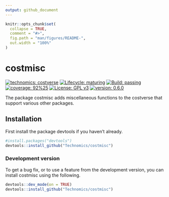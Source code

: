 ```yaml
---
output: github_document
---
```


<!-- README.md is generated from README.Rmd. Please edit that file -->

```r
knitr::opts_chunk$set(
  collapse = TRUE,
  comment = "#>",
  fig.path = "man/figures/README-",
  out.width = "100%"
)
```

# costmisc

<!-- badges: start -->
[![technomics: costverse](https://img.shields.io/badge/technomics-costverse-EAC435.svg)](https://github.com/technomics)
[![Lifecycle: maturing](https://img.shields.io/badge/lifecycle-maturing-blue.svg)](https://www.tidyverse.org/lifecycle/#maturing)
[![Build: passing](https://img.shields.io/badge/build-passing-green.svg)](https://github.com/technomics/costmisc.git)
[![coverage: 92%25](https://img.shields.io/badge/coverage-92%25-green.svg)](https://cran.r-project.org/web/packages/covr/vignettes/how_it_works.html)
[![License: GPL v3](https://img.shields.io/badge/License-GPLv3-blue.svg)](https://www.gnu.org/licenses/gpl-3.0)
[![version: 0.6.0](https://img.shields.io/badge/version-0.6.0-blue.svg)]()
<!-- badges: end -->

The package costmisc adds miscellaneous functions to the costverse that support various other packages.

## Installation

First install the package devtools if you haven't already.

```r
#install.packages("devtools")
devtools::install_github("Technomics/costmisc")

```

### Development version

To get a bug fix, or to use a feature from the development version, you can install costmisc using the following. 

```r
devtools::dev_mode(on = TRUE)
devtools::install_github("Technomics/costmisc")
```
